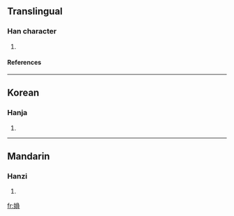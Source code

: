 ==Translingual==
===Han character===
{{Han char|rn=38|rad=女|as=09|sn=12|four=|canj=女弓月金 (VNBC)}}
# {{defn|Han|sort=女09}}
====References====
{{Han ref|kx=0266.290|dkj=06490|dj=0533.330|hdz=21068.030|uh=5A8D|ud=23181}}

----
==Korean==
===Hanja===
{{ko-hanja|hangeul=부|rv=bu|mr=pu}}
# {{defn|Korean}}

----
==Mandarin==
===Hanzi===
{{cmn-hanzi|pin=[[fù]] (fu4), [[yuán]] (yuan2)|wg=fu<sup>4</sup>, yüan<sup>2</sup>}}
# {{defn|Mandarin}}

[[fr:媍]]